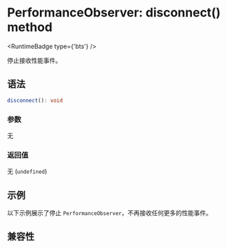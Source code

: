 
# PerformanceObserver: disconnect() method

<RuntimeBadge type={'bts'} />

停止接收性能事件。

## 语法

```ts
disconnect(): void
```

### 参数

无

### 返回值

无 (`undefined`)

## 示例

以下示例展示了停止 `PerformanceObserver`，不再接收任何更多的性能事件。


<Go
  example="performance-api"
  defaultFile="src/performance_observer_disconnect/index.tsx"
  defaultEntryFile="dist/performance_observer_disconnect.lynx.bundle"
  img="/assets/doc/performance-observer-disconnect-demo.jpeg"
  entry="src/performance_observer_disconnect"
  highlight="{8-22}"
/>

## 兼容性


<LegacyCompatTable metadata="lynx-api/performance-api/performance-observer/disconnect" />
